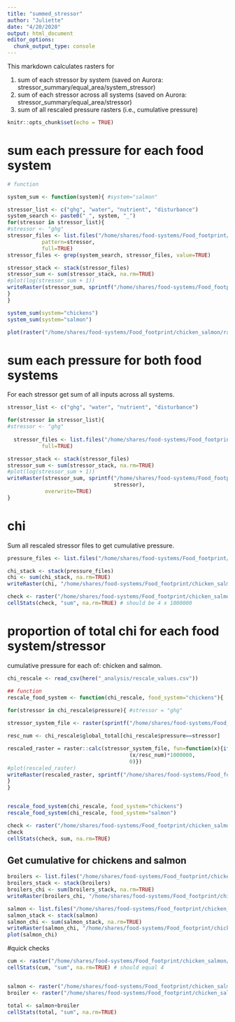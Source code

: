 ```yaml
---
title: "summed_stressor"
author: "Juliette"
date: "4/20/2020"
output: html_document
editor_options: 
  chunk_output_type: console
---
```


This markdown calculates rasters for 

1. sum of each stressor by system (saved on Aurora: stressor_summary/equal_area/system_stressor)
2. sum of each stressor across all systems (saved on Aurora: stressor_summary/equal_area/stressor)
3. sum of all rescaled pressure rasters (i.e., cumulative pressure)

```r
knitr::opts_chunk$set(echo = TRUE)
```



# sum each pressure for each food system

```r
# function

system_sum <- function(system){ #system="salmon"

stressor_list <- c("ghg", "water", "nutrient", "disturbance")
system_search <- paste0("_", system, "_")
for(stressor in stressor_list){
#stressor <- "ghg"
stressor_files <- list.files("/home/shares/food-systems/Food_footprint/chicken_salmon/_tif_equal_area_proj_per_cell", 
           pattern=stressor,
           full=TRUE)
stressor_files <- grep(system_search, stressor_files, value=TRUE)

stressor_stack <- stack(stressor_files)
stressor_sum <- sum(stressor_stack, na.rm=TRUE)
#plot(log(stressor_sum + 1))
writeRaster(stressor_sum, sprintf("/home/shares/food-systems/Food_footprint/chicken_salmon/raw_pressure_summary/system_stressor/%s_%s_per_cell.tif", system, stressor), overwrite=TRUE)
}
}
```

```r

system_sum(system="chickens")
system_sum(system="salmon")

plot(raster("/home/shares/food-systems/Food_footprint/chicken_salmon/raw_pressure_summary/system_stressor/chickens_ghg_per_cell.tif"))

```

# sum each pressure for both food systems
For each stressor get sum of all inputs across all systems.
```r

stressor_list <- c("ghg", "water", "nutrient", "disturbance")

for(stressor in stressor_list){
#stressor <- "ghg"
  
  stressor_files <- list.files("/home/shares/food-systems/Food_footprint/chicken_salmon/_tif_equal_area_proj_per_cell", pattern=stressor,
           full=TRUE)

stressor_stack <- stack(stressor_files)
stressor_sum <- sum(stressor_stack, na.rm=TRUE)
#plot(log(stressor_sum + 1))
writeRaster(stressor_sum, sprintf("/home/shares/food-systems/Food_footprint/chicken_salmon/raw_pressure_summary/stressor/%s_per_cell.tif", 
                                  stressor), 
            overwrite=TRUE)
}

```

# chi
Sum all rescaled stressor files to get cumulative pressure.
```r

pressure_files <- list.files("/home/shares/food-systems/Food_footprint/chicken_salmon/_tif_equal_area_proj_per_cell_rescaled", pattern="rescaled", full=TRUE)

chi_stack <- stack(pressure_files)
chi <- sum(chi_stack, na.rm=TRUE)
writeRaster(chi, "/home/shares/food-systems/Food_footprint/chicken_salmon/rescaled_cumulative_pressure/cumulative_stress.tif", overwrite=TRUE)

check <- raster("/home/shares/food-systems/Food_footprint/chicken_salmon/rescaled_cumulative_pressure/cumulative_stress.tif")
cellStats(check, "sum", na.rm=TRUE) # should be 4 x 1000000


```

# proportion of total chi for each food system/stressor
cumulative pressure for each of: chicken and salmon.

```r

chi_rescale <- read_csv(here("_analysis/rescale_values.csv"))

## function
rescale_food_system <- function(chi_rescale, food_system="chickens"){
  
for(stressor in chi_rescale$pressure){ #stressor = "ghg"

stressor_system_file <- raster(sprintf("/home/shares/food-systems/Food_footprint/chicken_salmon/raw_pressure_summary/system_stressor/%s_%s_per_cell.tif", food_system, stressor))

resc_num <- chi_rescale$global_total[chi_rescale$pressure==stressor]

rescaled_raster = raster::calc(stressor_system_file, fun=function(x){ifelse(x>0, 
                                       (x/resc_num)*1000000, 
                                       0)})
#plot(rescaled_raster)
writeRaster(rescaled_raster, sprintf("/home/shares/food-systems/Food_footprint/chicken_salmon/rescaled_cumulative_pressure/system_stressor/%s_%s_rescaled.tif", food_system, stressor), overwrite=TRUE)
}
}


rescale_food_system(chi_rescale, food_system="chickens")
rescale_food_system(chi_rescale, food_system="salmon")

check <- raster("/home/shares/food-systems/Food_footprint/chicken_salmon/rescaled_cumulative_pressure/system_stressor/salmon_ghg_rescaled.tif")
check
cellStats(check, sum, na.rm=TRUE)
```

## Get cumulative for chickens and salmon
```r

broilers <- list.files("/home/shares/food-systems/Food_footprint/chicken_salmon/rescaled_cumulative_pressure/system_stressor", pattern="chickens", full=TRUE)
broilers_stack <- stack(broilers)
broilers_chi <- sum(broilers_stack, na.rm=TRUE)
writeRaster(broilers_chi, "/home/shares/food-systems/Food_footprint/chicken_salmon/rescaled_cumulative_pressure/chickens_cumulative_stress.tif", overwrite=TRUE)

salmon <- list.files("/home/shares/food-systems/Food_footprint/chicken_salmon/rescaled_cumulative_pressure/system_stressor", pattern="salmon", full=TRUE)
salmon_stack <- stack(salmon)
salmon_chi <- sum(salmon_stack, na.rm=TRUE)
writeRaster(salmon_chi, "/home/shares/food-systems/Food_footprint/chicken_salmon/rescaled_cumulative_pressure/salmon_cumulative_stress.tif", overwrite=TRUE)
plot(salmon_chi)
```

#quick checks
```r
cum <- raster("/home/shares/food-systems/Food_footprint/chicken_salmon/rescaled_cumulative_pressure/cumulative_stress.tif")
cellStats(cum, "sum", na.rm=TRUE) # should equal 4


salmon <- raster("/home/shares/food-systems/Food_footprint/chicken_salmon/rescaled_cumulative_pressure/salmon_cumulative_stress.tif")
broiler <- raster("/home/shares/food-systems/Food_footprint/chicken_salmon/rescaled_cumulative_pressure/chickens_cumulative_stress.tif")

total <- salmon+broiler
cellStats(total, "sum", na.rm=TRUE)
```